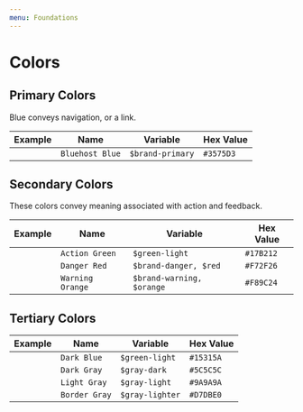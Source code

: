 ```yaml
---
menu: Foundations
---
```



# Colors

## Primary Colors

Blue conveys navigation, or a link.

| Example                    | Name            | Variable         | Hex Value |
| -------------------------- | --------------- | ---------------- | --------- |
| <Swatch color="#3575D3" /> | `Bluehost Blue` | `$brand-primary` | `#3575D3` |

## Secondary Colors

These colors convey meaning associated with action and feedback.

| Example                    | Name             | Variable                  | Hex Value |
| -------------------------- | ---------------- | ------------------------- | --------- |
| <Swatch color="#17B212" /> | `Action Green`   | `$green-light`            | `#17B212` |
| <Swatch color="#F72F26" /> | `Danger Red`     | `$brand-danger, $red`     | `#F72F26` |
| <Swatch color="#F89C24" /> | `Warning Orange` | `$brand-warning, $orange` | `#F89C24` |

## Tertiary Colors

| Example                     | Name          | Variable        | Hex Value |
| --------------------------- | ------------- | --------------- | --------- |
| <Swatch color="#15315A" />  | `Dark Blue`   | `$green-light`  | `#15315A` |
| <Swatch color="#5C5C5C " /> | `Dark Gray`   | `$gray-dark`    | `#5C5C5C` |
| <Swatch color="#9A9A9A" />  | `Light Gray`  | `$gray-light`   | `#9A9A9A` |
| <Swatch color="#D7DBE0" />  | `Border Gray` | `$gray-lighter` | `#D7DBE0` |

<!--
| <Swatch color="#9DAFBD" /> | `Inactive Text` | `$gray` | `#9DAFBD` |
| <Swatch color="#F1F5F7" /> | `Inactive Button` | `$blue-light` | `#F1F5F7` |

## Full list of colors in codebase

| Example | Variable | Hex Value |
| ----------- | ----------- | ----------- |
| <Swatch color="#3575D3" /> | `$brand-primary` | `#3575D3` |
| <Swatch color="#2E66BA" /> | `$brand-primary-alternate` | `#2E66BA` |
| <Swatch color="#00C11A" /> | `$brand-success` | `#00C11A` |
| <Swatch color="#F72F26" /> | `$brand-danger` | `#F72F26` |
| <Swatch color="#F89C24" /> | `$brand-warning` | `#F89C24` |
| <Swatch color="#3575D3" /> | `$brand-info` | `$brand-primary` |
| <Swatch color="#3575D3" /> | `$brand-border-bottom` | `$brand-primary` |
| <Swatch color="#3575D3" /> | `$blue` | `$brand-primary` |
| <Swatch color="#F1F5F7" /> | `$blue-light` | `#F1F5F7` |
| <Swatch color="#2E66BA" /> | `$blue-dark` | `#2E66BA` |
| <Swatch color="#00C11A" /> | `$green` | `$brand-success` |
| <Swatch color="#17B212" /> | `$green-light` | `#17B212` |
| <Swatch color="#17B212" /> | `$green-dark` | `#17B212` |
| <Swatch color="#F89C24" /> | `$orange` | `$brand-warning` |
| <Swatch color="#F89C24" /> | `$orange-light` | `#F89C24` |
| <Swatch color="#F72F26" /> | `$red` | `$brand-danger` |
| <Swatch color="#F72F26" /> | `$red-light` | `#F72F26` |
| <Swatch color="#D7DBE0" /> | `$athens` | `#D7DBE0` |
| <Swatch color="#BFCFDB" /> | `$water` | `#BFCFDB` |
| <Swatch color="#EDF4F9" /> | `$dark-snow` | `#EDF4F9` |
| <Swatch color="#00a031" /> | `$success` | `#00a031` |
| <Swatch color="#007bce" /> | `$info` | `#007bce` |
| <Swatch color="#fb8d31" /> | `$warning` | `#fb8d31` |
| <Swatch color="#ffffff" /> | `$white` | `#fff` |
| <Swatch color="#000000" /> | `$black` | `#000` |
| <Swatch color="#576373" /> | `$gray-base` | `#576373` |
| <Swatch color="#344154" /> | `$gray-darker` | `#344154` |
| <Swatch color="#758397" /> | `$gray-dark` | `#758397` |
| <Swatch color="#9DAFBD" /> | `$gray` | `#9DAFBD` |
| <Swatch color="#9DAFBD" /> | `$gray-light` | `#9DAFBD` |
| <Swatch color="#D7DBE0" /> | `$gray-lighter` | `#D7DBE0` |
| <Swatch color="#FAFBFC" /> | `$snow` | `#FAFBFC` |
| <Swatch color="#66D975" /> | `$jetpack-primary` | `#66D975` |
| <Swatch color="#D7DBE0" /> | `$athens` | `#D7DBE0` |
| <Swatch color="#BFCFDB" /> | `$water` | `#BFCFDB` |
| <Swatch color="#EDF4F9" /> | `$dark-snow` | `#EDF4F9` |
| <Swatch color="#00a031" /> | `$success` | `#00a031` |
| <Swatch color="#007bce" /> | `$info` | `#007bce` |
| <Swatch color="#fb8d31" /> | `$warning` | `#fb8d31` |
| <Swatch color="#f6262e" /> | `$error` | `#f6262e` |
-->
